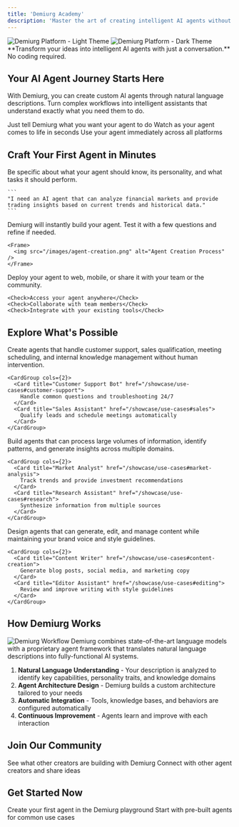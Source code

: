 ```yaml
---
title: 'Demiurg Academy'
description: 'Master the art of creating intelligent AI agents without code'
---
```



<div className="hero-image-container">
  <img className="light-mode-hero" src="/images/demiurg-hero-light.png" alt="Demiurg Platform - Light Theme" />
  <img className="dark-mode-hero" src="/images/demiurg-hero-dark.png" alt="Demiurg Platform - Dark Theme" />
</div>

<style jsx>{`
  .hero-image-container {
    position: relative;
    width: 100%;
    border-radius: 8px;
    overflow: hidden;
  }
  
  .light-mode-hero, .dark-mode-hero {
    width: 100%;
    display: block;
  }
  
  /* Show light image in light mode, hide in dark mode */
  .light-mode-hero {
    display: block;
  }
  .dark-mode-hero {
    display: none;
  }
  
  /* In dark mode, hide light image and show dark image */
  :global(.dark) .light-mode-hero {
    display: none;
  }
  :global(.dark) .dark-mode-hero {
    display: block;
  }
`}</style>

<Tip>
  **Transform your ideas into intelligent AI agents with just a conversation.** No coding required.
</Tip>

## Your AI Agent Journey Starts Here

With Demiurg, you can create custom AI agents through natural language descriptions. Turn complex workflows into intelligent assistants that understand exactly what you need them to do.

<CardGroup cols={3}>
  <Card title="Describe" icon="comment-dots">
    Just tell Demiurg what you want your agent to do
  </Card>
  <Card title="Create" icon="wand-magic-sparkles">
    Watch as your agent comes to life in seconds
  </Card>
  <Card title="Deploy" icon="rocket">
    Use your agent immediately across all platforms
  </Card>
</CardGroup>

## Craft Your First Agent in Minutes

<Steps>
  <Step title="Describe Your Agent">
    Be specific about what your agent should know, its personality, and what tasks it should perform.
    
    ```
    "I need an AI agent that can analyze financial markets and provide trading insights based on current trends and historical data."
    ```
  </Step>
  
  <Step title="Review & Refine">
    Demiurg will instantly build your agent. Test it with a few questions and refine if needed.
    
    <Frame>
      <img src="/images/agent-creation.png" alt="Agent Creation Process" />
    </Frame>
  </Step>
  
  <Step title="Share & Deploy">
    Deploy your agent to web, mobile, or share it with your team or the community.
    
    <Check>Access your agent anywhere</Check>
    <Check>Collaborate with team members</Check>
    <Check>Integrate with your existing tools</Check>
  </Step>
</Steps>

## Explore What's Possible

<AccordionGroup>
  <Accordion title="Business Automation" icon="briefcase">
    Create agents that handle customer support, sales qualification, meeting scheduling, and internal knowledge management without human intervention.
    
    <CardGroup cols={2}>
      <Card title="Customer Support Bot" href="/showcase/use-cases#customer-support">
        Handle common questions and troubleshooting 24/7
      </Card>
      <Card title="Sales Assistant" href="/showcase/use-cases#sales">
        Qualify leads and schedule meetings automatically
      </Card>
    </CardGroup>
  </Accordion>
  
  <Accordion title="Research & Analysis" icon="chart-line">
    Build agents that can process large volumes of information, identify patterns, and generate insights across multiple domains.
    
    <CardGroup cols={2}>
      <Card title="Market Analyst" href="/showcase/use-cases#market-analysis">
        Track trends and provide investment recommendations
      </Card>
      <Card title="Research Assistant" href="/showcase/use-cases#research">
        Synthesize information from multiple sources
      </Card>
    </CardGroup>
  </Accordion>
  
  <Accordion title="Content Creation" icon="pen-fancy">
    Design agents that can generate, edit, and manage content while maintaining your brand voice and style guidelines.
    
    <CardGroup cols={2}>
      <Card title="Content Writer" href="/showcase/use-cases#content-creation">
        Generate blog posts, social media, and marketing copy
      </Card>
      <Card title="Editor Assistant" href="/showcase/use-cases#editing">
        Review and improve writing with style guidelines
      </Card>
    </CardGroup>
  </Accordion>
</AccordionGroup>

## How Demiurg Works

<Frame>
  <img src="/images/demiurg-workflow.png" alt="Demiurg Workflow" />
</Frame>

<Info>
  Demiurg combines state-of-the-art language models with a proprietary agent framework that translates natural language descriptions into fully-functional AI systems.
</Info>

1. **Natural Language Understanding** - Your description is analyzed to identify key capabilities, personality traits, and knowledge domains
2. **Agent Architecture Design** - Demiurg builds a custom architecture tailored to your needs
3. **Automatic Integration** - Tools, knowledge bases, and behaviors are configured automatically
4. **Continuous Improvement** - Agents learn and improve with each interaction

## Join Our Community

<CardGroup cols={2}>
  <Card title="Community Showcase" icon="users" href="/showcase/community-hub">
    See what other creators are building with Demiurg
  </Card>
  <Card title="Discord Community" icon="discord" href="https://discord.gg/demiurg">
    Connect with other agent creators and share ideas
  </Card>
</CardGroup>

## Get Started Now

<CardGroup cols={2}>
  <Card title="Launch Playground" icon="play" href="https://demiurg.ai/app">
    Create your first agent in the Demiurg playground
  </Card>
  <Card title="Explore Templates" icon="clone" href="/playground/templates-gallery">
    Start with pre-built agents for common use cases
  </Card>
</CardGroup>